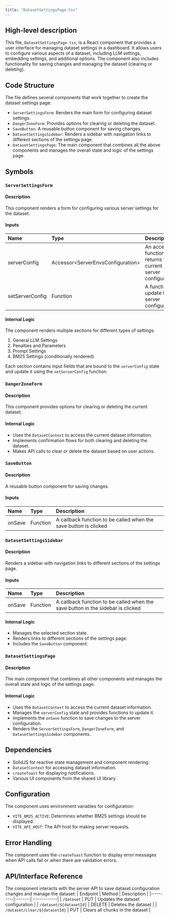 ```yaml
---
title: "DatasetSettingsPage.tsx"
---
```


## High-level description
This file, `DatasetSettingsPage.tsx`, is a React component that provides a user interface for managing dataset settings in a dashboard. It allows users to configure various aspects of a dataset, including LLM settings, embedding settings, and additional options. The component also includes functionality for saving changes and managing the dataset (clearing or deleting).

## Code Structure
The file defines several components that work together to create the dataset settings page:
- `ServerSettingsForm`: Renders the main form for configuring dataset settings.
- `DangerZoneForm`: Provides options for clearing or deleting the dataset.
- `SaveButton`: A reusable button component for saving changes.
- `DatasetSettingsSidebar`: Renders a sidebar with navigation links to different sections of the settings page.
- `DatasetSettingsPage`: The main component that combines all the above components and manages the overall state and logic of the settings page.

## Symbols

### `ServerSettingsForm`
#### Description
This component renders a form for configuring various server settings for the dataset.

#### Inputs
| Name | Type | Description |
|:-----|:-----|:------------|
| serverConfig | Accessor&lt;ServerEnvsConfiguration&gt; | An accessor function that returns the current server configuration |
| setServerConfig | Function | A function to update the server configuration |

#### Internal Logic
The component renders multiple sections for different types of settings:
1. General LLM Settings
2. Penalties and Parameters
3. Prompt Settings
4. BM25 Settings (conditionally rendered)

Each section contains input fields that are bound to the `serverConfig` state and update it using the `setServerConfig` function.

### `DangerZoneForm`
#### Description
This component provides options for clearing or deleting the current dataset.

#### Internal Logic
- Uses the `DatasetContext` to access the current dataset information.
- Implements confirmation flows for both clearing and deleting the dataset.
- Makes API calls to clear or delete the dataset based on user actions.

### `SaveButton`
#### Description
A reusable button component for saving changes.

#### Inputs
| Name | Type | Description |
|:-----|:-----|:------------|
| onSave | Function | A callback function to be called when the save button is clicked |

### `DatasetSettingsSidebar`
#### Description
Renders a sidebar with navigation links to different sections of the settings page.

#### Inputs
| Name | Type | Description |
|:-----|:-----|:------------|
| onSave | Function | A callback function to be called when the save button in the sidebar is clicked |

#### Internal Logic
- Manages the selected section state.
- Renders links to different sections of the settings page.
- Includes the `SaveButton` component.

### `DatasetSettingsPage`
#### Description
The main component that combines all other components and manages the overall state and logic of the settings page.

#### Internal Logic
- Uses the `DatasetContext` to access the current dataset information.
- Manages the `serverConfig` state and provides functions to update it.
- Implements the `onSave` function to save changes to the server configuration.
- Renders the `ServerSettingsForm`, `DangerZoneForm`, and `DatasetSettingsSidebar` components.

## Dependencies
- SolidJS for reactive state management and component rendering.
- `DatasetContext` for accessing dataset information.
- `createToast` for displaying notifications.
- Various UI components from the shared UI library.

## Configuration
The component uses environment variables for configuration:
- `VITE_BM25_ACTIVE`: Determines whether BM25 settings should be displayed.
- `VITE_API_HOST`: The API host for making server requests.

## Error Handling
The component uses the `createToast` function to display error messages when API calls fail or when there are validation errors.

## API/Interface Reference
The component interacts with the server API to save dataset configuration changes and manage the dataset:
| Endpoint | Method | Description |
|:---------|:-------|:------------|
| `/dataset` | PUT | Updates the dataset configuration |
| `/dataset/${datasetId}` | DELETE | Deletes the dataset |
| `/dataset/clear/${datasetId}` | PUT | Clears all chunks in the dataset |